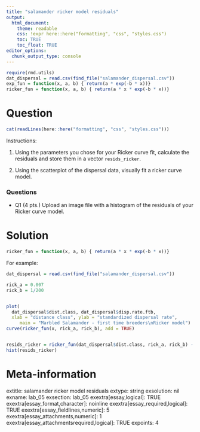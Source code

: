 ```yaml
---
title: "salamander ricker model residuals"
output:  
  html_document:
    theme: readable
    css: !expr here::here("formatting", "css", "styles.css")
    toc: TRUE
    toc_float: TRUE
editor_options: 
  chunk_output_type: console
---
```



```r
require(rmd.utils)
dat_dispersal = read.csv(find_file("salamander_dispersal.csv"))
exp_fun = function(x, a, b) { return(a * exp(-b * x))}
ricker_fun = function(x, a, b) { return(a * x * exp(-b * x))}
```


Question
========

```r
cat(readLines(here::here("formatting", "css", "styles.css")))
```



Instructions:

1. Using the parameters you chose for your Ricker curve fit, calculate the residuals and store them in a vector `resids_ricker`.


1. Using the scatterplot of the dispersal data, visually fit a ricker curve model.


<div class="questionborder">
### Questions

- Q1 (4 pts.) Upload an image file with a histogram of the residuals of your Ricker curve model.

</div>




Solution
========


```r
ricker_fun = function(x, a, b) { return(a * x * exp(-b * x))}
```
For example:

```r
dat_dispersal = read.csv(find_file("salamander_dispersal.csv"))

rick_a = 0.007
rick_b = 1/200


plot(
  dat_dispersal$dist.class, dat_dispersal$disp.rate.ftb, 
  xlab = "distance class", ylab = "standardized dispersal rate",
     main = "Marbled Salamander - first time breeders\nRicker model")
curve(ricker_fun(x, rick_a, rick_b), add = TRUE)


resids_ricker = ricker_fun(dat_dispersal$dist.class, rick_a, rick_b) - dat_dispersal$disp.rate.ftb 
hist(resids_ricker)


```





Meta-information
================
extitle: salamander ricker model residuals
extype: string
exsolution: nil
exname: lab_05
exsection: lab_05
exextra[essay,logical]: TRUE
exextra[essay_format,character]: noinline
exextra[essay_required,logical]: TRUE
exextra[essay_fieldlines,numeric]: 5
exextra[essay_attachments,numeric]: 1
exextra[essay_attachmentsrequired,logical]: TRUE
expoints: 4
